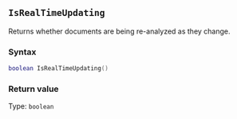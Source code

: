 ::: {.minipage data-latex="{\textwidth}"}
## `IsRealTimeUpdating`

Returns whether documents are being re-analyzed as they change\index{real-time updating}.

### Syntax {-}

``` .lua
boolean IsRealTimeUpdating()
```

### Return value {-}

Type: `boolean`
:::
